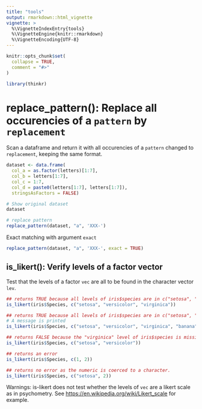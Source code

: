 ```yaml
---
title: "tools"
output: rmarkdown::html_vignette
vignette: >
  %\VignetteIndexEntry{tools}
  %\VignetteEngine{knitr::rmarkdown}
  %\VignetteEncoding{UTF-8}
---
```


```r
knitr::opts_chunk$set(
  collapse = TRUE,
  comment = "#>"
)
```

```r
library(thinkr)
```


# replace_pattern(): Replace all occurencies of a `pattern` by `replacement`

Scan a dataframe and return it with all occurencies of a `pattern` changed to `replacement`, keeping the same format.

```r
dataset <- data.frame(
  col_a = as.factor(letters)[1:7], 
  col_b = letters[1:7],
  col_c = 1:7,
  col_d = paste0(letters[1:7], letters[1:7]),
  stringsAsFactors = FALSE) 

# Show original dataset
dataset

# replace pattern
replace_pattern(dataset, "a", 'XXX-')
```

Exact matching with argument `exact`

```r
replace_pattern(dataset, "a", 'XXX-', exact = TRUE)
```

## is_likert(): Verify levels of a factor vector

Test that the levels of a factor `vec` are all to be found in the character vector `lev`. 

```r
## returns TRUE because all levels of iris$species are in c("setosa", "versicolor", "virginica")
is_likert(iris$Species, c("setosa", "versicolor", "virginica"))

## returns TRUE because all levels of iris$species are in c("setosa", "versicolor", "virginica", "banana"), even though there is actually no level "banana"
# A message is printed
is_likert(iris$Species, c("setosa", "versicolor", "virginica", "banana"))

## returns FALSE because the "virginica" level of iris$species is missing
is_likert(iris$Species, c("setosa", "versicolor"))

## returns an error
is_likert(iris$Species, c(1, 2))

## returns no error as the numeric is coerced to a character.
is_likert(iris$Species, c("setosa", 2))

```

Warnings: is-likert does not test whether the levels of `vec` are a likert scale as in psychometry. See <https://en.wikipedia.org/wiki/Likert_scale> for example.
